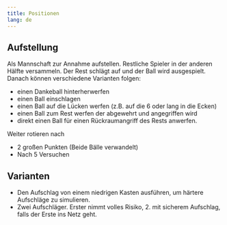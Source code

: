 ```yaml
---
title: Positionen
lang: de
---
```


## Aufstellung

Als Mannschaft zur Annahme aufstellen. Restliche Spieler in der anderen Hälfte versammeln. Der Rest schlägt auf und der Ball wird ausgespielt. Danach können verschiedene Varianten folgen:

* einen Dankeball hinterherwerfen
* einen Ball einschlagen
* einen Ball auf die Lücken werfen (z.B. auf die 6 oder lang in die Ecken)
* einen Ball zum Rest werfen der abgewehrt und angegriffen wird
* direkt einen Ball für einen Rückraumangriff des Rests anwerfen.

Weiter rotieren nach 

* 2 großen Punkten (Beide Bälle verwandelt)
* Nach 5 Versuchen

:::{.callout-tip}
## Varianten
* Den Aufschlag von einem niedrigen Kasten ausführen, um härtere  Aufschläge zu simulieren.
* Zwei Aufschläger. Erster nimmt volles Risiko, 2. mit sicherem Aufschlag, falls der Erste ins Netz geht.
:::

